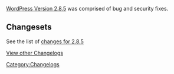 [[Version_2.8.5|WordPress Version 2.8.5]] was comprised of bug and security fixes.

==Changesets==

See the list of [http://core.trac.wordpress.org/log/branches/2.8?action=stop_on_copy&mode=stop_on_copy&rev=12075&stop_rev=11811&limit=999 changes for 2.8.5]

<!--See the list of [http://core.trac.wordpress.org/changeset?old_path=tags/2.7&old=10539&new_path=tags/2.7.1&new=10539 code changes for 2.7.1 (Changes from  tags/2..7 at  r10539  to  tags/2.7.1 at  r10539)] -->



[[WordPress Versions|View other Changelogs]]
[[Category:Changelogs]]